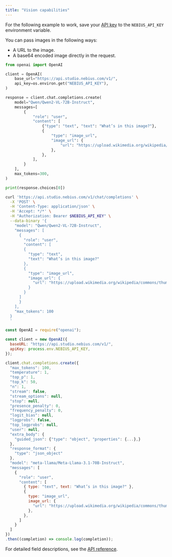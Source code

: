 ```yaml
---
title: "Vision capabilities"
---
```


For the following example to work, save your [API key](https://docs.nebius.com/studio/api/authentication) to the `NEBIUS_API_KEY` environment variable.

You can pass images in the following ways:

- A URL to the image.
- A base64 encoded image directly in the request.

<CodeGroup>

```python Phyton
from openai import OpenAI

client = OpenAI(
    base_url="https://api.studio.nebius.com/v1/",
    api_key=os.environ.get("NEBIUS_API_KEY"),
)

response = client.chat.completions.create(
    model="Qwen/Qwen2-VL-72B-Instruct",
    messages=[
        {
            "role": "user",
            "content": [
                {"type": "text", "text": "What’s in this image?"},
                {
                    "type": "image_url",
                    "image_url": {
                        "url": "https://upload.wikimedia.org/wikipedia/commons/thumb/d/dd/Gfp-wisconsin-madison-the-nature-boardwalk.jpg/2560px-Gfp-wisconsin-madison-the-nature-boardwalk.jpg",
                    },
                },
            ],
        }
    ],
    max_tokens=300,
)

print(response.choices[0])
```


```bash cURL
curl 'https://api.studio.nebius.com/v1/chat/completions' \
  -X 'POST' \
  -H 'Content-Type: application/json' \
  -H 'Accept: */*' \
  -H "Authorization: Bearer $NEBIUS_API_KEY" \
  --data-binary '{
    "model": "Qwen/Qwen2-VL-72B-Instruct",
    "messages": [
      {
        "role": "user",
        "content": [
        {
          "type": "text",
          "text": "What’s in this image?"
        },
        {
          "type": "image_url",
          "image_url": {
            "url": "https://upload.wikimedia.org/wikipedia/commons/thumb/d/dd/Gfp-wisconsin-madison-the-nature-boardwalk.jpg/2560px-Gfp-wisconsin-madison-the-nature-boardwalk.jpg"
          }
        }
      ]
      }
    ],
    "max_tokens": 100
  }
  '
```


```javascript JavaScript
const OpenAI = require("openai");

const client = new OpenAI({
  baseURL: "https://api.studio.nebius.com/v1/",
  apiKey: process.env.NEBIUS_API_KEY,
});

client.chat.completions.create({
  "max_tokens": 100,
  "temperature": 1,
  "top_p": 1,
  "top_k": 50,
  "n": 1,
  "stream": false,
  "stream_options": null,
  "stop": null,
  "presence_penalty": 0,
  "frequency_penalty": 0,
  "logit_bias": null,
  "logprobs": false,
  "top_logprobs": null,
  "user": null,
  "extra_body": {
    "guided_json": {"type": "object", "properties": {...},}
  },
  "response_format": {
    "type": "json_object"
  },
  "model": "meta-llama/Meta-Llama-3.1-70B-Instruct",
  "messages": [
    {
      "role": "user",
      "content": [
        { type: "text", text: "What’s in this image?" },
        {
          type: "image_url",
          image_url: {
            "url": "https://upload.wikimedia.org/wikipedia/commons/thumb/d/dd/Gfp-wisconsin-madison-the-nature-boardwalk.jpg/2560px-Gfp-wisconsin-madison-the-nature-boardwalk.jpg",
          },
        },
      ]
    }
  ]
})
.then((completion) => console.log(completion));
```

</CodeGroup>

For detailed field descriptions, see the [API reference](https://studio.nebius.com/api-reference).